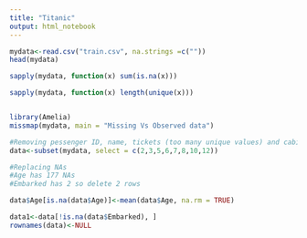 ```yaml
---
title: "Titanic"
output: html_notebook
---
```



```r
mydata<-read.csv("train.csv", na.strings =c(""))
head(mydata)

```

```r
sapply(mydata, function(x) sum(is.na(x)))

sapply(mydata, function(x) length(unique(x)))


library(Amelia)
missmap(mydata, main = "Missing Vs Observed data")


```

```r

#Removing pessenger ID, name, tickets (too many unique values) and cabin (too many missing values)
data<-subset(mydata, select = c(2,3,5,6,7,8,10,12))
```

```r
#Replacing NAs
#Age has 177 NAs
#Embarked has 2 so delete 2 rows

data$Age[is.na(data$Age)]<-mean(data$Age, na.rm = TRUE)

data1<-data[!is.na(data$Embarked), ]
rownames(data)<-NULL

```


